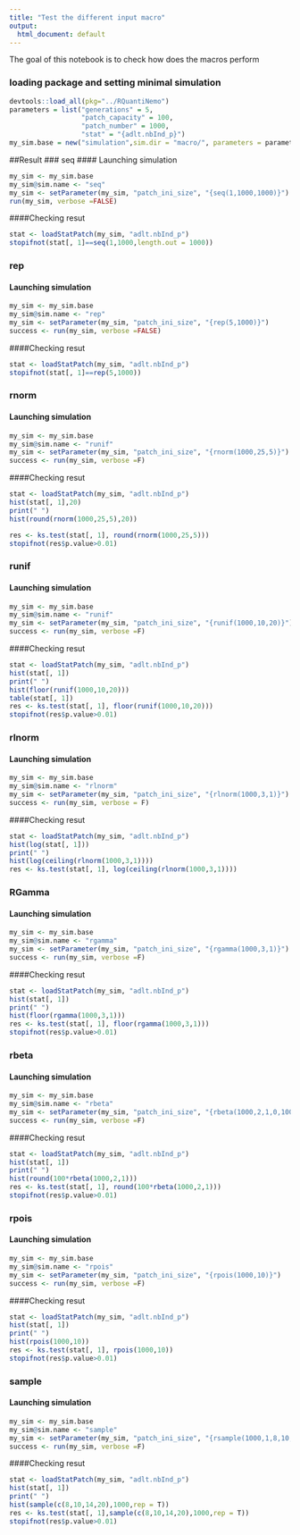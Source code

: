 ```yaml
---
title: "Test the different input macro"
output:
  html_document: default
---
```

The goal of this notebook is to check how does the macros perform

### loading package and setting minimal simulation
```r
devtools::load_all(pkg="../RQuantiNemo")
parameters = list("generations" = 5,
                  "patch_capacity" = 100,
                  "patch_number" = 1000,
                  "stat" = "{adlt.nbInd_p}")
my_sim.base = new("simulation",sim.dir = "macro/", parameters = parameters)
```

##Result
### seq
#### Launching simulation
```r
my_sim <- my_sim.base
my_sim@sim.name <- "seq"
my_sim <- setParameter(my_sim, "patch_ini_size", "{seq(1,1000,1000)}")
run(my_sim, verbose =FALSE)
```
####Checking resut
```r
stat <- loadStatPatch(my_sim, "adlt.nbInd_p")
stopifnot(stat[, 1]==seq(1,1000,length.out = 1000))
```

### rep
#### Launching simulation
```r
my_sim <- my_sim.base
my_sim@sim.name <- "rep"
my_sim <- setParameter(my_sim, "patch_ini_size", "{rep(5,1000)}")
success <- run(my_sim, verbose =FALSE)
```
####Checking resut
```r
stat <- loadStatPatch(my_sim, "adlt.nbInd_p")
stopifnot(stat[, 1]==rep(5,1000))
```


### rnorm
#### Launching simulation
```r
my_sim <- my_sim.base
my_sim@sim.name <- "runif"
my_sim <- setParameter(my_sim, "patch_ini_size", "{rnorm(1000,25,5)}")
success <- run(my_sim, verbose =F)
```
####Checking resut
```r
stat <- loadStatPatch(my_sim, "adlt.nbInd_p")
hist(stat[, 1],20)
print(" ")
hist(round(rnorm(1000,25,5),20))

res <- ks.test(stat[, 1], round(rnorm(1000,25,5)))
stopifnot(res$p.value>0.01)
```

### runif
#### Launching simulation
```r
my_sim <- my_sim.base
my_sim@sim.name <- "runif"
my_sim <- setParameter(my_sim, "patch_ini_size", "{runif(1000,10,20)}")
success <- run(my_sim, verbose =F)
```
####Checking resut
```r
stat <- loadStatPatch(my_sim, "adlt.nbInd_p")
hist(stat[, 1])
print(" ")
hist(floor(runif(1000,10,20)))
table(stat[, 1])
res <- ks.test(stat[, 1], floor(runif(1000,10,20)))
stopifnot(res$p.value>0.01)
```

### rlnorm
#### Launching simulation
```r
my_sim <- my_sim.base
my_sim@sim.name <- "rlnorm"
my_sim <- setParameter(my_sim, "patch_ini_size", "{rlnorm(1000,3,1)}")
success <- run(my_sim, verbose = F)
```
####Checking resut
```r
stat <- loadStatPatch(my_sim, "adlt.nbInd_p")
hist(log(stat[, 1]))
print(" ")
hist(log(ceiling(rlnorm(1000,3,1))))
res <- ks.test(stat[, 1], log(ceiling(rlnorm(1000,3,1))))
```
### RGamma
#### Launching simulation
```r
my_sim <- my_sim.base
my_sim@sim.name <- "rgamma"
my_sim <- setParameter(my_sim, "patch_ini_size", "{rgamma(1000,3,1)}")
success <- run(my_sim, verbose =F)
```
####Checking resut
```r
stat <- loadStatPatch(my_sim, "adlt.nbInd_p")
hist(stat[, 1])
print(" ")
hist(floor(rgamma(1000,3,1)))
res <- ks.test(stat[, 1], floor(rgamma(1000,3,1)))
stopifnot(res$p.value>0.01)
```

### rbeta
#### Launching simulation
```r
my_sim <- my_sim.base
my_sim@sim.name <- "rbeta"
my_sim <- setParameter(my_sim, "patch_ini_size", "{rbeta(1000,2,1,0,100)}")
success <- run(my_sim, verbose =F)
```
####Checking resut
```r
stat <- loadStatPatch(my_sim, "adlt.nbInd_p")
hist(stat[, 1])
print(" ")
hist(round(100*rbeta(1000,2,1)))
res <- ks.test(stat[, 1], round(100*rbeta(1000,2,1)))
stopifnot(res$p.value>0.01)
```


### rpois
#### Launching simulation
```r
my_sim <- my_sim.base
my_sim@sim.name <- "rpois"
my_sim <- setParameter(my_sim, "patch_ini_size", "{rpois(1000,10)}")
success <- run(my_sim, verbose =F)
```
####Checking resut
```r
stat <- loadStatPatch(my_sim, "adlt.nbInd_p")
hist(stat[, 1])
print(" ")
hist(rpois(1000,10))
res <- ks.test(stat[, 1], rpois(1000,10))
stopifnot(res$p.value>0.01)
```

### sample
#### Launching simulation
```r
my_sim <- my_sim.base
my_sim@sim.name <- "sample"
my_sim <- setParameter(my_sim, "patch_ini_size", "{rsample(1000,1,8,10,14,20)}")
success <- run(my_sim, verbose =F)
```
####Checking resut
```r
stat <- loadStatPatch(my_sim, "adlt.nbInd_p")
hist(stat[, 1])
print(" ")
hist(sample(c(8,10,14,20),1000,rep = T))
res <- ks.test(stat[, 1],sample(c(8,10,14,20),1000,rep = T))
stopifnot(res$p.value>0.01)
```
